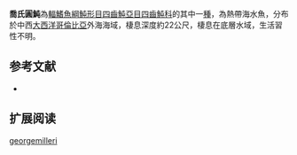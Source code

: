 {{Speciesbox
| name = 喬氏圓魨
| image = 
| image_width = 250px
| status = NE
| status_system = IUCN3.1 
| genus = Sphoeroides
| species = georgemilleri
| authority = [[Shipp|Shipp]], 1972
| synonyms = 
}}
'''喬氏圓魨'''為[[輻鰭魚綱|輻鰭魚綱]][[魨形目|魨形目]][[四齒魨亞目|四齒魨亞目]][[四齒魨科|四齒魨科]]的其中一[[種|種]]，為熱帶海水魚，分布於中西[[大西洋|大西洋]][[哥倫比亞|哥倫比亞]]外海海域，棲息深度約22公尺，棲息在底層水域，生活習性不明。
==参考文献==
*{{FishBase_species|genus=Sphoeroides|species=georgemilleri|year=2014|month=3}}

== 扩展阅读 ==
{{refbegin}}
{{wikispecies-inline|Sphoeroides georgemilleri|喬氏圓魨}}
{{refend}}
{{Taxonbar|from=Q2718173}}

[[Category:圓魨屬|georgemilleri]]


{{魚類小作品}}